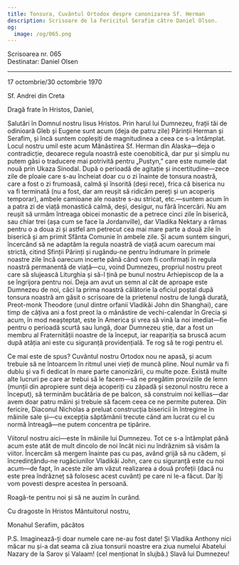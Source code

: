 ```yaml
---
title: Tonsura, Cuvântul Ortodox despre canonizarea Sf. Herman
description: Scrisoare de la Fericitul Serafim către Daniel Olson.
og:
  image: /og/065.png
---
```


<div style={{textAlign:'right', fontFamily:'monospace'}}>Scrisoarea nr. 065</div>
<div style={{textAlign:'left', fontFamily:'monospace'}}>Destinatar: Daniel Olsen</div>

---

17 octombrie/30 octombrie 1970

Sf. Andrei din Creta

Dragă frate în Hristos, Daniel,

Salutări în Domnul nostru Iisus Hristos. Prin harul lui Dumnezeu, frații tăi de odinioară Gleb și Eugene sunt acum (deja de patru zile) Părinții Herman și Serafim, și încă suntem copleșiți de magnitudinea a ceea ce s-a întâmplat. Locul nostru umil este acum Mănăstirea Sf. Herman din Alaska—deja o contradicție, deoarece regula noastră este coenobitică, dar pur și simplu nu putem găsi o traducere mai potrivită pentru „Pustyn,” care este numele dat nouă prin Ukaza Sinodal. După o perioadă de agitație și incertitudine—zece zile de ploaie care s-au încheiat doar cu o zi înainte de tonsura noastră, care a fost o zi frumoasă, calmă și însorită (deși rece), frica că biserica nu va fi terminată (nu a fost, dar am reușit să ridicăm pereți și un acoperiș temporar), ambele camioane ale noastre s-au stricat, etc.—suntem acum în a patra zi de viață monastică calmă, deși, desigur, nu fără încercări. Nu am reușit să urmăm întreaga obicei monastic de a petrece cinci zile în biserică, sau chiar trei (așa cum se face la Jordanville), dar Vladika Nektary a rămas pentru o a doua zi și astfel am petrecut cea mai mare parte a două zile în biserică și am primit Sfânta Comunie în ambele zile. Și acum suntem singuri, încercând să ne adaptăm la regula noastră de viață acum oarecum mai strictă, citind Sfinții Părinți și rugându-ne pentru îndrumare în primele noastre zile încă oarecum incerte până când vom fi confirmați în regula noastră permanentă de viață—cu, voind Dumnezeu, propriul nostru preot care să slujească Liturghia și să-l țină pe bunul nostru Arhiepiscop de la a se îngrijora pentru noi. Deja am avut un semn al cât de aproape este Dumnezeu de noi, căci la prima noastră călătorie la oficiul poștal după tonsura noastră am găsit o scrisoare de la prietenul nostru de lungă durată, Preot-monk Theodore (unul dintre orfanii Vladikăi John din Shanghai), care timp de câțiva ani a fost preot la o mănăstire de vechi-calendar în Grecia și acum, în mod neașteptat, este în America și vrea să vină la noi imediat—fie pentru o perioadă scurtă sau lungă, doar Dumnezeu știe, dar a fost un membru al Fraternității noastre de la început, iar reapariția sa bruscă acum după atâția ani este cu siguranță providențială. Te rog să te rogi pentru el.

Ce mai este de spus? Cuvântul nostru Ortodox nou ne apasă, și acum trebuie să ne întoarcem în ritmul unei vieți de muncă pline. Noul număr va fi dublu și va fi dedicat în mare parte canonizării, cu multe poze. Există multe alte lucruri pe care ar trebui să le facem—să ne pregătim proviziile de lemn (munții din apropiere sunt deja acoperiți cu zăpadă și sezonul nostru rece a început), să terminăm bucătăria de pe balcon, să construim noi kellias—dar avem doar patru mâini și trebuie să facem ceea ce ne permite puterea. Din fericire, Diaconul Nicholas a preluat construcția bisericii în întregime în mâinile sale și—cu excepția săptămânii trecute când am lucrat cu el cu normă întreagă—ne putem concentra pe tipărire.

Viitorul nostru aici—este în mâinile lui Dumnezeu. Tot ce s-a întâmplat până acum este atât de mult dincolo de noi încât nici nu îndrăznim să visăm la viitor. Încercăm să mergem înainte pas cu pas, având grijă să nu cădem, și încredințându-ne rugăciunilor Vladikăi John, care cu siguranță este cu noi acum—de fapt, în aceste zile am văzut realizarea a două profeții (dacă nu este prea îndrăzneț să folosesc acest cuvânt) pe care ni le-a făcut. Dar îți vom povesti despre acestea în persoană.

Roagă-te pentru noi și să ne auzim în curând.

Cu dragoste în Hristos Mântuitorul nostru,

Monahul Serafim, păcătos

P.S. Imaginează-ți doar numele care ne-au fost date! Și Vladika Anthony nici măcar nu și-a dat seama că ziua tonsurii noastre era ziua numelui Abatelui Nazary de la Sarov și Valaam! (cel menționat în slujbă.) Slavă lui Dumnezeu!
